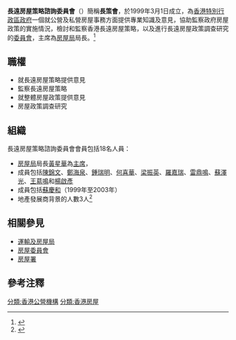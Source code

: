 {{不是|長遠房屋策略督導委員會}}
'''長遠房屋策略諮詢委員會'''（{{lang-en|Long Term Housing Strategy Advisory Committee}}）簡稱'''長策會'''，於1999年3月1日成立，為[[香港特別行政區政府|香港特別行政區政府]]一個就公營及私營房屋事務方面提供專業知識及意見，協助監察政府房屋政策的實施情況，檢討和監察香港長遠房屋策略，以及進行長遠房屋政策調查研究的[[委員會|委員會]]，主席為[[房屋局|房屋局]]局長。<ref>{{cite web |url=http://www.info.gov.hk/gia/general/199902/26/0226142.htm |title=成立長遠房屋策略諮詢委員會 |agency=香港政府新聞公報 |date=1999-02-26 |accessdate=2018-12-21 |archive-date=2016-09-27 |archive-url=https://web.archive.org/web/20160927211724/http://www.info.gov.hk/gia/general/199902/26/0226142.htm |dead-url=yes }}</ref>

==職權==
*就長遠房屋策略提供意見
*監察長遠房屋策略
*就整體房屋政策提供意見
*房屋政策調查研究

==組織==
長遠房屋策略諮詢委員會會員包括18名人員：
*[[房屋局|房屋局]]局長[[黃星華|黃星華]]為[[主席|主席]]，
*成員包括[[陳錦文|陳錦文]]、[[鄭海泉|鄭海泉]]、[[鍾瑞明|鍾瑞明]]、[[何喜華|何喜華]]、[[梁振英|梁振英]]、[[羅嘉瑞|羅嘉瑞]]、[[雷鼎鳴|雷鼎鳴]]、[[蘇澤光|蘇澤光]]、[[王䓪鳴|王䓪鳴]]和[[楊啟彥|楊啟彥]]
*成員包括[[蘇慶和|蘇慶和]]（1999年至2003年） 
*地產發展商背景的人數3人<ref>{{cite web |url=https://www.e123.hk/ElderlyEasy/details/185885 |newspaper=明報 （長青網） |title=長策會成員僅1地產商 |date=2012-09-14}}</ref>

==相關參見==
*[[運輸及房屋局|運輸及房屋局]]
*[[房屋委員會|房屋委員會]]
*[[房屋署|房屋署]]

==參考注釋==
{{Reflist}}

{{香港公營機構}}
[[分類:香港公營機構|分類:香港公營機構]]
[[分類:香港房屋|分類:香港房屋]]